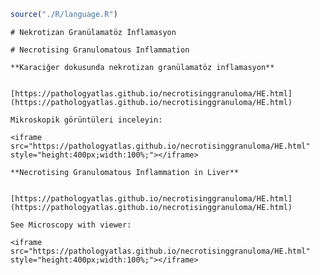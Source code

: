 ```r
source("./R/language.R")
```


```asis
# Nekrotizan Granülamatöz İnflamasyon
```


```asis
# Necrotising Granulomatous Inflammation
```



```asis

**Karaciğer dokusunda nekrotizan granülamatöz inflamasyon**


[https://pathologyatlas.github.io/necrotisinggranuloma/HE.html](https://pathologyatlas.github.io/necrotisinggranuloma/HE.html)

Mikroskopik görüntüleri inceleyin:

<iframe src="https://pathologyatlas.github.io/necrotisinggranuloma/HE.html" style="height:400px;width:100%;"></iframe>

```


```asis

**Necrotising Granulomatous Inflammation in Liver**


[https://pathologyatlas.github.io/necrotisinggranuloma/HE.html](https://pathologyatlas.github.io/necrotisinggranuloma/HE.html)

See Microscopy with viewer: 

<iframe src="https://pathologyatlas.github.io/necrotisinggranuloma/HE.html" style="height:400px;width:100%;"></iframe>

```


